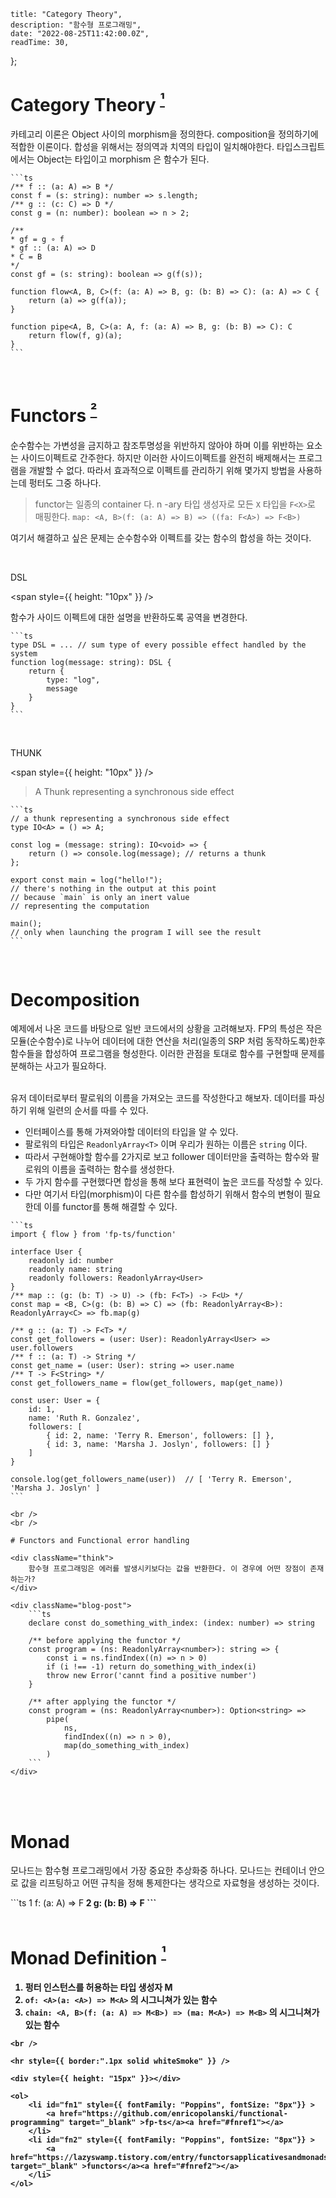 
    title: "Category Theory",
    description: "함수형 프로그래밍",
    date: "2022-08-25T11:42:00.0Z",
    readTime: 30,
};


<div style={{ marginTop: "4rem", fontFamily: "Recoleta, NotoSansKR-Thin, MalgunGothic", fontSize: '11pt', lineHeight: '22pt', letterSpacing: '.8px'}}>

# Category Theory <sup><a href="#fn1" id="fnref1"> ¹ </a></sup>

카테고리 이론은 Object 사이의 morphism을 정의한다. composition을 정의하기에 적합한 이론이다. 합성을 위해서는 정의역과 치역의 타입이 일치해야한다.
타입스크립트에서는 Object는 타입이고 morphism 은 함수가 된다.

<div className="blog-post">

    ```ts
    /** f :: (a: A) => B */
    const f = (s: string): number => s.length;
    /** g :: (c: C) => D */
    const g = (n: number): boolean => n > 2;

    /**
    * gf = g ∘ f
    * gf :: (a: A) => D
    * C = B
    */
    const gf = (s: string): boolean => g(f(s));

    function flow<A, B, C>(f: (a: A) => B, g: (b: B) => C): (a: A) => C {
        return (a) => g(f(a));
    }

    function pipe<A, B, C>(a: A, f: (a: A) => B, g: (b: B) => C): C
        return flow(f, g)(a);
    }
    ```

</div>

<br />

# Functors <sup><a href="#fn2" id="fnref2"> ² </a></sup>

순수함수는 가변성을 금지하고 참조투명성을 위반하지 않아야 하며 이를 위반하는 요소는 사이드이펙트로 간주한다.
하지만 이러한 사이드이펙트를 완전히 배제해서는 프로그램을 개발할 수 없다. 따라서 효과적으로 이펙트를 관리하기 위해 몇가지 방법을 사용하는데 펑터도 그중 하나다.

> functor는 일종의 container 다. n -ary 타입 생성자로 모든 `X` 타입을 `F<X>`로 매핑한다.
> `map: <A, B>(f: (a: A) => B) => ((fa: F<A>) => F<B>)`

여기서 해결하고 싶은 문제는 순수함수와 이펙트를 갖는 함수의 합성을 하는 것이다.

<br />

DSL

<span style={{ height: "10px" }} />

함수가 사이드 이펙트에 대한 설명을 반환하도록 공역을 변경한다.

<div className="blog-post">

    ```ts
    type DSL = ... // sum type of every possible effect handled by the system
    function log(message: string): DSL {
        return {
            type: "log",
            message
        }
    }
    ```

</div>

<br />

THUNK

<span style={{ height: "10px" }} />

> A Thunk representing a synchronous side effect

<div className="blog-post">

    ```ts
    // a thunk representing a synchronous side effect
    type IO<A> = () => A;

    const log = (message: string): IO<void> => {
        return () => console.log(message); // returns a thunk
    };

    export const main = log("hello!");
    // there's nothing in the output at this point
    // because `main` is only an inert value
    // representing the computation

    main();
    // only when launching the program I will see the result
    ```

</div>

<br />

# Decomposition

예제에서 나온 코드를 바탕으로 일반 코드에서의 상황을 고려해보자. FP의 특성은 작은 모듈(순수함수)로 나누어 데이터에 대한 연산을 처리(일종의 SRP 처럼 동작하도록)한후 함수들을 합성하여 프로그램을 형성한다.
이러한 관점을 토대로 함수를 구현할때 문제를 분해하는 사고가 필요하다.

<br /> 유저 데이터로부터 팔로워의 이름을 가져오는 코드를 작성한다고 해보자.
데이터를 파싱하기 위해 일련의 순서를 따를 수 있다.

-   인터페이스를 통해 가져와야할 데이터의 타입을 알 수 있다.
-   팔로워의 타입은 `ReadonlyArray<T>` 이며 우리가 원하는 이름은 `string` 이다.
-   따라서 구현해야할 함수를 2가지로 보고 follower 데이터만을 출력하는 함수와 팔로워의 이름을 출력하는 함수를 생성한다.
-   두 가지 함수를 구현했다면 합성을 통해 보다 표현력이 높은 코드를 작성할 수 있다.
-   다만 여기서 타입(morphism)이 다른 함수를 합성하기 위해서 함수의 변형이 필요한데 이를 functor를 통해 해결할 수 있다.

<div className="blog-post">

    ```ts
    import { flow } from 'fp-ts/function'

    interface User {
        readonly id: number
        readonly name: string
        readonly followers: ReadonlyArray<User>
    }
    /** map :: (g: (b: T) -> U) -> (fb: F<T>) -> F<U> */
    const map = <B, C>(g: (b: B) => C) => (fb: ReadonlyArray<B>): ReadonlyArray<C> => fb.map(g)

    /** g :: (a: T) -> F<T> */
    const get_followers = (user: User): ReadonlyArray<User> => user.followers
    /** f :: (a: T) -> String */
    const get_name = (user: User): string => user.name
    /** T -> F<String> */
    const get_followers_name = flow(get_followers, map(get_name))

    const user: User = {
        id: 1,
        name: 'Ruth R. Gonzalez',
        followers: [
            { id: 2, name: 'Terry R. Emerson', followers: [] },
            { id: 3, name: 'Marsha J. Joslyn', followers: [] }
        ]
    }

    console.log(get_followers_name(user))  // [ 'Terry R. Emerson', 'Marsha J. Joslyn' ]
    ```

    <br />
    <br />

    # Functors and Functional error handling

    <div className="think">
        함수형 프로그래밍은 에러를 발생시키보다는 값을 반환한다. 이 경우에 어떤 장점이 존재하는가?
    </div>

    <div className="blog-post">
        ```ts
        declare const do_something_with_index: (index: number) => string

        /** before applying the functor */
        const program = (ns: ReadonlyArray<number>): string => {
            const i = ns.findIndex((n) => n > 0)
            if (i !== -1) return do_something_with_index(i)
            throw new Error('cannt find a positive number')
        }

        /** after applying the functor */
        const program = (ns: ReadonlyArray<number>): Option<string> =>
            pipe(
                ns,
                findIndex((n) => n > 0),
                map(do_something_with_index)
            )
        ```
    </div>

<br />
<br />

# Monad

모나드는 함수형 프로그래밍에서 가장 중요한 추상화중 하나다. 모나드는 컨테이너 안으로 값을 리프팅하고 어떤 규칙을 정해 통제한다는 생각으로 자료형을 생성하는 것이다.

<div className="blog-post">
```ts
1 f: (a: A) => F<B>
2 g: (b: B) => F<C>
```
</div>

<br />

# Monad Definition <sup><a href="#fn1" id="fnref1"> ¹ </a></sup>

1. 펑터 인스턴스를 허용하는 타입 생성자 M
2. `of: <A>(a: <A>) => M<A>` 의 시그니쳐가 있는 함수
3. `chain: <A, B>(f: (a: A) => M<B>) => (ma: M<A>) => M<B>` 의 시그니쳐가 있는 함수

</div>

    <br />

    <hr style={{ border:".1px solid whiteSmoke" }} />

    <div style={{ height: "15px" }}></div>

    <ol>
        <li id="fn1" style={{ fontFamily: "Poppins", fontSize: "8px"}} >
            <a href="https://github.com/enricopolanski/functional-programming" target="_blank" >fp-ts</a><a href="#fnref1"></a>
        </li>
        <li id="fn2" style={{ fontFamily: "Poppins", fontSize: "8px"}} >
            <a href="https://lazyswamp.tistory.com/entry/functorsapplicativesandmonadsinpictures" target="_blank" >functors</a><a href="#fnref2"></a>
        </li>
    </ol>

</div>
